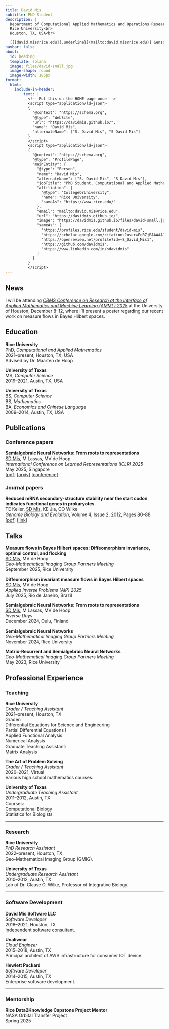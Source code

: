 ```yaml
---
title: David Mis
subtitle: PhD Student
description: | 
  Department of Computational Applied Mathematics and Operations Research<br>
  Rice University<br>
  Houston, TX, USA<br>

  [[[david.mis@rice.edu]{.underline}](mailto:david.mis@rice.edu)] &ensp; [[[CV]{.underline}](./files/DavidMis-CV.pdf)] &ensp; [[[GitHub]{.underline}](https://github.com/davidmis)] &ensp; [[[Google Scholar]{.underline}](https://scholar.google.com/citations?user=FeRZjBAAAAAJ&hl=en)]
navbar: false
about:
  id: heading
  template: solana
  image: files/david-small.jpg
  image-shape: round
  image-width: 185px
format:
  html:
    include-in-header:
        text: |
          <!-- Put this on the HOME page once -->
          <script type="application/ld+json">
          {
            "@context": "https://schema.org",
            "@type": "WebSite",
            "url": "https://davidmis.github.io/",
            "name": "David Mis",
            "alternateName": ["S. David Mis", "S David Mis"]
          }
          </script>
          <script type="application/ld+json">
          {
            "@context": "https://schema.org",
            "@type": "ProfilePage",
            "mainEntity": {
              "@type": "Person",
              "name": "David Mis",
              "alternateName": ["S. David Mis", "S David Mis"],
              "jobTitle": "PhD Student, Computational and Applied Mathematics",
              "affiliation": {
                "@type": "CollegeOrUniversity",
                "name": "Rice University",
                "sameAs": "https://www.rice.edu/"
              },
              "email": "mailto:david.mis@rice.edu",
              "url": "https://davidmis.github.io/",
              "image": "https://davidmis.github.io/files/david-small.jpg",
              "sameAs": [
                "https://profiles.rice.edu/student/david-mis",
                "https://scholar.google.com/citations?user=FeRZjBAAAAAJ",
                "https://openreview.net/profile?id=~S_David_Mis1",
                "https://github.com/davidmis",
                "https://www.linkedin.com/in/sdavidmis"
              ]
            }
          }
          </script>
---
```


:::{#heading}
:::

<!-- 
## Research interests

TODO
-->

<!-- 
I am looking forward to **Inverse Days** in Helsinki, Finland, from December 16--18, 2025, where I will be giving a talk.

I am organizing a minisymposium with [Nick Boffi](https://nmboffi.github.io/) titled *Measure flows for Inverse Problems and Machine Learning* at the **SIAM Conference on Uncertainty Quantification** to be held in Minneapolis from March 22--26, 2026. -->

::: {.content-visible when-format="html"}
## News

I will be attending [*CBMS Conference on Research at the Interface of Applied Mathematics and Machine Learning (AMML) 2025*](https://www.math.uh.edu/cbms-amml/) at the University of Houston, December 8--12, where I'll present a poster regarding our recent work on measure flows in Bayes Hilbert spaces.
:::

## Education

**Rice University**  
PhD, *Computational and Applied Mathematics*  
2021--present, Houston, TX, USA  
Advised by Dr. Maarten de Hoop

**University of Texas**   
MS, *Computer Science*  
2019--2021, Austin, TX, USA

**University of Texas**   
BS, *Computer Science*  
BS, *Mathematics*  
BA, *Economics and Chinese Language*    
2009--2014, Austin, TX, USA

## Publications

<!-- ### Preprints -->

<!-- --- -->

### Conference papers

**Semialgebraic Neural Networks: From roots to representations**  
[SD Mis]{.underline}, M Lassas, MV de Hoop  
*International Conference on Learned Representations (ICLR) 2025*  
May 2025, Singapore  
[[pdf](https://www.arxiv.org/pdf/2501.01564)]
[[arxiv](https://www.arxiv.org/abs/2501.01564)]
[[conference](https://iclr.cc/virtual/2025/poster/27662)]


### Journal papers

**Reduced mRNA secondary-structure stability near the start codon indicates functional genes in prokaryotes**  
TE Keller, [SD Mis]{.underline}, KE Jia, CO Wilke  
*Genome Biology and Evolution*, Volume 4, Issue 2, 2012, Pages 80–88  
[[pdf](https://academic.oup.com/gbe/article-pdf/4/2/80/17915831/evr129.pdf)]
[[link](https://academic.oup.com/gbe/article/4/2/80/555289)]

<!--### Theses

**Semialgebraic Neural Networks: From roots to representations**  
[SD Mis]{.underline}  
Master's thesis  
[[pdf](TODO)] 
[[link](TODO)]   -->

## Talks

**Measure flows in Bayes Hilbert spaces: Diffeomorphism invariance, optimal control, and flocking**  
[SD Mis]{.underline}, MV de Hoop  
*Geo-Mathematical Imaging Group Partners Meeting*  
September 2025, Rice University

**Diffeomorphism invariant measure flows in Bayes Hilbert spaces**  
[SD Mis]{.underline}, MV de Hoop  
*Applied Inverse Problems (AIP) 2025*  
July 2025, Rio de Janeiro, Brazil  

**Semialgebraic Neural Networks: From roots to representations**  
[SD Mis]{.underline}, M Lassas, MV de Hoop  
*Inverse Days*  
December 2024, Oulu, Finland

**Semialgebraic Neural Networks**  
*Geo-Mathematical Imaging Group Partners Meeting*  
November 2024, Rice University

**Matrix-Recurrent and Semialgebraic Neural Networks**  
*Geo-Mathematical Imaging Group Partners Meeting*  
May 2023, Rice University

## Professional Experience

### Teaching

**Rice University**  
*Grader / Teaching Assistant*  
2021--present, Houston, TX  
Grader:  
    [Differential Equations for Science and Engineering]{.lst}  
    [Partial Differential Equations I]{.lst}   
    [Applied Functional Analysis]{.lst}  
    [Numerical Analysis]{.lst}  
Graduate Teaching Assistant:  
    [Matrix Analysis]{.lst}

**The Art of Problem Solving**  
*Grader / Teaching Assistant*  
2020--2021, Virtual  
Various high school mathematics courses.

**University of Texas**  
*Undergraduate Teaching Assistant*  
2011--2012, Austin, TX  
Courses:  
    [Computational Biology]{.lst}  
    [Statistics for Biologists]{.lst} 

---

### Research

**Rice University**  
*PhD Research Assistant*  
2022--present, Houston, TX  
Geo-Mathematical Imaging Group (GMIG).

**University of Texas**  
*Undergraduate Research Assistant*  
2010--2012, Austin, TX  
Lab of Dr. Clause O. Wilke, Professor of Integrative Biology.

---

### Software Development

**David Mis Software LLC**  
*Software Developer*  
2018--2021, Houston, TX  
Independent software consultant. 

**Unaliwear**  
*Cloud Engineer*  
2015--2018, Austin, TX  
Principal architect of AWS infrastructure for consumer IOT device.

**Hewlett Packard**  
*Software Developer*  
2014--2015, Austin, TX  
Enterprise software development.

---

### Mentorship

**Rice Data2Knowledge Capstone Project Mentor**  
NASA Orbital Transfer Project  
Spring 2025